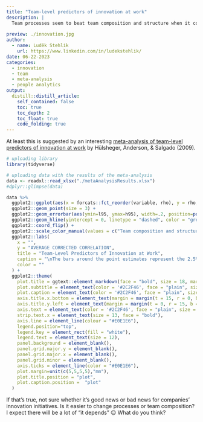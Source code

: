 ```yaml
---
title: "Team-level predictors of innovation at work"
description: |
  Team processes seem to beat team composition and structure when it comes to innovation at work.
 
preview: ./innovation.jpg
author:
  - name: Luděk Stehlík
    url: https://www.linkedin.com/in/ludekstehlik/
date: 06-22-2023
categories:
  - innovation 
  - team 
  - meta-analysis
  - people analytics
output:
  distill::distill_article:
    self_contained: false
    toc: true
    toc_depth: 2
    toc_float: true
    code_folding: true
---
```


At least this is suggested by an interesting [meta-analysis of team-level predictors of innovation at work](https://www.researchgate.net/publication/26762638_Team-Level_Predictors_of_Innovation_at_Work_A_Comprehensive_Meta-Analysis_Spanning_Three_Decades_of_Research){target="_blank"} by Hülsheger, Anderson, & Salgado (2009). 

```r
# uploading library
library(tidyverse)

# uploading data with the results of the meta-analysis 
data <- readxl::read_xlsx("./metaAnalysisResults.xlsx")
#dplyr::glimpse(data)

data %>%
  ggplot2::ggplot(aes(x = forcats::fct_reorder(variable, rho), y = rho, group = area, color = area)) +
  ggplot2::geom_point(size = 3) +
  ggplot2::geom_errorbar(aes(ymin=l95, ymax=h95), width=.2, position=position_dodge(0.05), linewidth = 1) +
  ggplot2::geom_hline(yintercept = 0, linetype = "dashed", color = "grey") +
  ggplot2::coord_flip() +
  ggplot2::scale_color_manual(values = c("Team composition and structure"="#4e79a7", "Team process" = "#f28e2b")) +
  ggplot2::labs(
    x = "",
    y = "AVERAGE CORRECTED CORRELATION",
    title = "Team-Level Predictors of Innovation at Work",
    caption = "\nThe bars around the point estimates represent the 2.5% lower and 97.5% upper limits of the 95% confidence interval.\nSource: Hülsheger, U. R., Anderson, N., & Salgado, J. F. (2009). Team-level predictors of innovation at work: A comprehensive meta-analysis spanning three decades\nof research. Journal of Applied Psychology, 94(5), 1128–1145. https://doi.org/10.1037/a0015978",
    color = ""
  ) +
  ggplot2::theme(
    plot.title = ggtext::element_markdown(face = "bold", size = 18, margin=margin(0,0,10,0)),
    plot.subtitle = element_text(color = '#2C2F46', face = "plain", size = 16, margin=margin(0,0,20,0)),
    plot.caption = element_text(color = '#2C2F46', face = "plain", size = 10, hjust = 0),
    axis.title.x.bottom = element_text(margin = margin(t = 15, r = 0, b = 0, l = 0), color = '#2C2F46', face = "plain", size = 13, lineheight = 16, hjust = 0),
    axis.title.y.left = element_text(margin = margin(t = 0, r = 15, b = 0, l = 0), color = '#2C2F46', face = "plain", size = 13, lineheight = 16, hjust = 1),
    axis.text = element_text(color = '#2C2F46', face = "plain", size = 12, lineheight = 16),
    strip.text.x = element_text(size = 13, face = "bold"),
    axis.line = element_line(colour = "#E0E1E6"),
    legend.position="top",
    legend.key = element_rect(fill = "white"),
    legend.text = element_text(size = 12),
    panel.background = element_blank(),
    panel.grid.major.y = element_blank(),
    panel.grid.major.x = element_blank(),
    panel.grid.minor = element_blank(),
    axis.ticks = element_line(color = "#E0E1E6"),
    plot.margin=unit(c(5,5,5,5),"mm"), 
    plot.title.position = "plot",
    plot.caption.position =  "plot"
  )

```

If that's true, not sure whether it's good news or bad news for companies' innovation initiatives. Is it easier to change processes or team composition? I expect there will be a lot of "it depends" 😉 What do you think?



